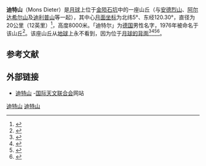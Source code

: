 {{Infobox mountain
| name = 迪特山
| photo = AS16-M-1580.gif
| photo_caption = <small>从[[阿波罗16号|阿波罗16号]]飞船上看到的[[金陨石坑|金陨石坑]]，迪特山坐落在该陨坑中央地块的左上角区。</small>
| diameter = 20 公里
| listing = [[月球山脉列表#山丘|月球山脉]]
| translation = Masculine name [[:wikt:Dieter|Dieter]]
| language = 德国
| location = [[月球|月球]]
| coordinates = {{Lunar coords and quad cat|5.00|N|120.30|E|}}
| type = 
| age = 
}}
{{Location map
| {{Moon}}
| width      = 280
| float      = right
| border     = (none)
| caption    = 阿波罗16号图像中标识[[金陨石坑|金陨石坑]]底表六座[[国际天文联合会|国际天文联合会]]已命名的特征：[[安德烈山|安德烈山]]、[[迪利普山|迪利普山]]、[[阿尔达希尔山|阿尔达希尔山]]、迪特山、[[加瑙山|加瑙山]]和悉塔坑。
| alt        = 迪特山的位置
| relief     = 
| AlternativeMap =normal_King-Peaks_AS16-M-2094_LTVT.jpg
| mark       = Flashspot.gif
| marksize   = 9
| link       = 
| lat_deg    =-18.00 
| lat_min    = 
| lat_sec    = 
| lat_dir    =N 
| lon_deg    =-82.30
| lon_min    = 
| lon_sec    = 
| lon_dir    =E
}}
'''迪特山'''（Mons Dieter）是[[月球|月球]]上位于[[金陨石坑|金陨石坑]]中的一座山丘（与[[安德烈山|安德烈山]]、[[阿尔达希尔山|阿尔达希尔山]]及[[迪利普山|迪利普山]]等一起），其中心[[月面坐标|月面坐标]]为北纬5°、东经120.30°，直径为20公里（12英里）<ref name="LiLiu2015">{{cite book|author1=Chunlai Li|author2=Jianjun Liu|author3=Lingli Mu|title=The Chang’E-1 Topographic Atlas of the Moon|url=http://books.google.com/books?id=F20iCwAAQBAJ&pg=PA202|date=3 December 2015|publisher=Springer|isbn=978-3-662-48439-5|pages=202–}}</ref>，高度8000米。「迪特尔」为[[德国|德国]]男性名字，1976年被命名于该山丘<ref>{{cite book|title=U.S. Geological Survey Bulletin|url=http://books.google.com/books?id=pifwAAAAMAAJ|publisher=U.S. Government Printing Office|page=76}}</ref>。该座山丘从[[地球|地球]]上永不看到，因为位于[[月球背面|月球的背面]]<ref name=der-mond.org>{{cite web|title=Mons Dieter|url=https://www.der-mond.org/Mondkarte/Formation/Gebirge/Mons-Dieter/|publisher=der-mond.org|accessdate=28 January 2016}}</ref><ref name=AstroLink>{{cite web|title=Mons Dieter|url=http://www.planetenkunde.de/p012/p01204/p01204030008.htm|publisher=AstroLink|accessdate=28 January 2016|language=de}}</ref><ref name="Mons (Mountains)">{{cite web|title=Mons (Mountains)|url=http://www.lunasociety.org/gazetteer/mons.shtml|accessdate=28 January 2016|archive-date=2016-02-02|archive-url=https://web.archive.org/web/20160202205057/http://www.lunasociety.org/gazetteer/mons.shtml|dead-url=yes}}</ref><ref name="The Moon Wiki">{{cite web|title=Mons Dieter|url=http://the-moon.wikispaces.com/Mons+Dieter|publisher=The Moon Wiki|accessdate=28 January 2016}}</ref>。

==参考文献==
{{reflist}}

==外部链接==
* [http://planetarynames.wr.usgs.gov/Feature/3977 迪特山] {{Wayback|url=http://planetarynames.wr.usgs.gov/Feature/3977 |date=20151227153550 }}-[[国际天文联合会|国际天文联合会]]网站


[[Category:月球的山峰|迪特山]]
[[Category:月球地理特徵|迪特山]]